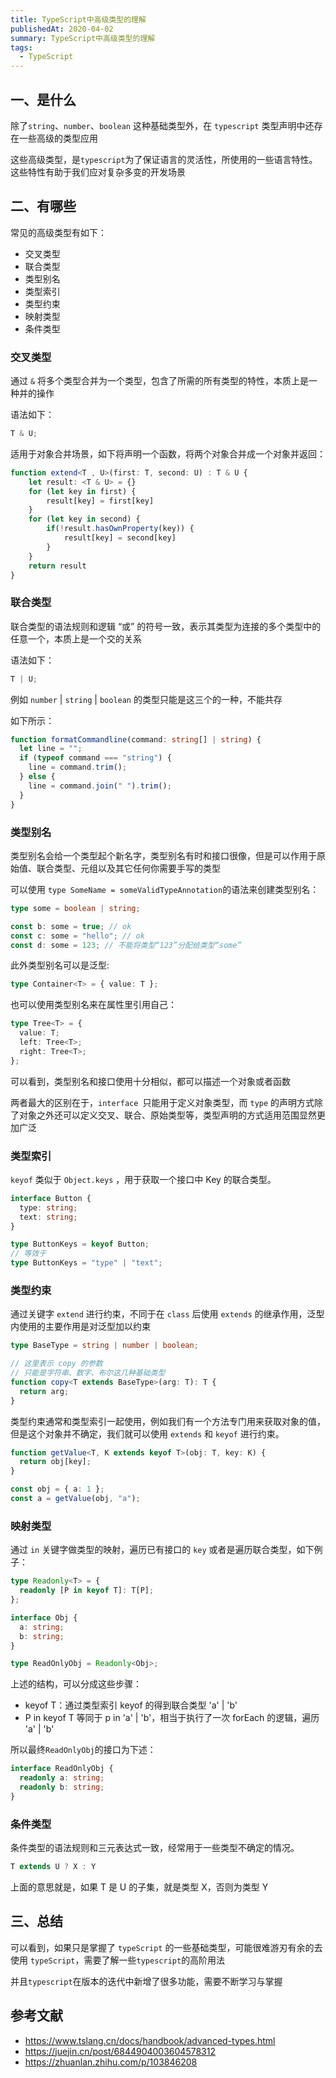 ```yaml
---
title: TypeScript中高级类型的理解
publishedAt: 2020-04-02
summary: TypeScript中高级类型的理解
tags:
  - TypeScript
---
```


## 一、是什么

除了`string`、`number`、`boolean` 这种基础类型外，在 `typescript` 类型声明中还存在一些高级的类型应用

这些高级类型，是`typescript`为了保证语言的灵活性，所使用的一些语言特性。这些特性有助于我们应对复杂多变的开发场景

## 二、有哪些

常见的高级类型有如下：

- 交叉类型
- 联合类型
- 类型别名
- 类型索引
- 类型约束
- 映射类型
- 条件类型

### 交叉类型

通过 `&` 将多个类型合并为一个类型，包含了所需的所有类型的特性，本质上是一种并的操作

语法如下：

```ts
T & U;
```

适用于对象合并场景，如下将声明一个函数，将两个对象合并成一个对象并返回：

```ts
function extend<T , U>(first: T, second: U) : T & U {
    let result: <T & U> = {}
    for (let key in first) {
        result[key] = first[key]
    }
    for (let key in second) {
        if(!result.hasOwnProperty(key)) {
            result[key] = second[key]
        }
    }
    return result
}
```

### 联合类型

联合类型的语法规则和逻辑 “或” 的符号一致，表示其类型为连接的多个类型中的任意一个，本质上是一个交的关系

语法如下：

```ts
T | U;
```

例如 `number` | `string` | `boolean` 的类型只能是这三个的一种，不能共存

如下所示：

```ts
function formatCommandline(command: string[] | string) {
  let line = "";
  if (typeof command === "string") {
    line = command.trim();
  } else {
    line = command.join(" ").trim();
  }
}
```

### 类型别名

类型别名会给一个类型起个新名字，类型别名有时和接口很像，但是可以作用于原始值、联合类型、元组以及其它任何你需要手写的类型

可以使用 `type SomeName = someValidTypeAnnotation`的语法来创建类型别名：

```ts
type some = boolean | string;

const b: some = true; // ok
const c: some = "hello"; // ok
const d: some = 123; // 不能将类型“123”分配给类型“some”
```

此外类型别名可以是泛型:

```ts
type Container<T> = { value: T };
```

也可以使用类型别名来在属性里引用自己：

```ts
type Tree<T> = {
  value: T;
  left: Tree<T>;
  right: Tree<T>;
};
```

可以看到，类型别名和接口使用十分相似，都可以描述一个对象或者函数

两者最大的区别在于，`interface `只能用于定义对象类型，而 `type` 的声明方式除了对象之外还可以定义交叉、联合、原始类型等，类型声明的方式适用范围显然更加广泛

### 类型索引

`keyof` 类似于 `Object.keys` ，用于获取一个接口中 Key 的联合类型。

```ts
interface Button {
  type: string;
  text: string;
}

type ButtonKeys = keyof Button;
// 等效于
type ButtonKeys = "type" | "text";
```

### 类型约束

通过关键字 `extend` 进行约束，不同于在 `class` 后使用 `extends` 的继承作用，泛型内使用的主要作用是对泛型加以约束

```ts
type BaseType = string | number | boolean;

// 这里表示 copy 的参数
// 只能是字符串、数字、布尔这几种基础类型
function copy<T extends BaseType>(arg: T): T {
  return arg;
}
```

类型约束通常和类型索引一起使用，例如我们有一个方法专门用来获取对象的值，但是这个对象并不确定，我们就可以使用 `extends` 和 `keyof` 进行约束。

```ts
function getValue<T, K extends keyof T>(obj: T, key: K) {
  return obj[key];
}

const obj = { a: 1 };
const a = getValue(obj, "a");
```

### 映射类型

通过 `in` 关键字做类型的映射，遍历已有接口的 `key` 或者是遍历联合类型，如下例子：

```ts
type Readonly<T> = {
  readonly [P in keyof T]: T[P];
};

interface Obj {
  a: string;
  b: string;
}

type ReadOnlyObj = Readonly<Obj>;
```

上述的结构，可以分成这些步骤：

- keyof T：通过类型索引 keyof 的得到联合类型 'a' | 'b'
- P in keyof T 等同于 p in 'a' | 'b'，相当于执行了一次 forEach 的逻辑，遍历 'a' | 'b'

所以最终`ReadOnlyObj`的接口为下述：

```ts
interface ReadOnlyObj {
  readonly a: string;
  readonly b: string;
}
```

### 条件类型

条件类型的语法规则和三元表达式一致，经常用于一些类型不确定的情况。

```ts
T extends U ? X : Y
```

上面的意思就是，如果 T 是 U 的子集，就是类型 X，否则为类型 Y

## 三、总结

可以看到，如果只是掌握了 `typeScript` 的一些基础类型，可能很难游刃有余的去使用 `typeScript`，需要了解一些`typescript`的高阶用法

并且`typescript`在版本的迭代中新增了很多功能，需要不断学习与掌握

## 参考文献

- https://www.tslang.cn/docs/handbook/advanced-types.html
- https://juejin.cn/post/6844904003604578312
- https://zhuanlan.zhihu.com/p/103846208
